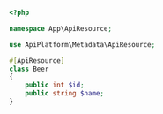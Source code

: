 ```php
<?php

namespace App\ApiResource;

use ApiPlatform\Metadata\ApiResource;

#[ApiResource]
class Beer
{
    public int $id;
    public string $name;
}
```
